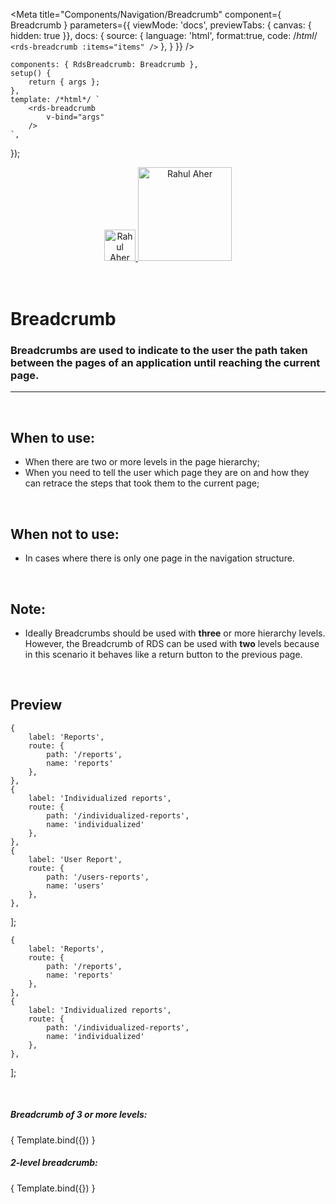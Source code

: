 
<Meta
	title="Components/Navigation/Breadcrumb"
	component={ Breadcrumb }
	parameters={{
		viewMode: 'docs',
		previewTabs: { canvas: { hidden: true }},
		docs: {
			source: {
				language: 'html',
				format:true,
				code: /*html*/ 
`<rds-breadcrumb
	:items="items"
/>`
			},
		}
	}}
/>

	components: { RdsBreadcrumb: Breadcrumb },
	setup() {
		return { args };
	},
	template: /*html*/ `
		<rds-breadcrumb
			v-bind="args"
		/>
	`,
});

<div align="center" style={{display: 'flex'}}>
    <a href="https://rahulaher.netlify.app">
        <img src="https://rahulaher.netlify.app/img/logo/glyph-black-colored.svg" alt="Rahul Aher logo" width="50" />
        <img src="https://rahulaher.netlify.app/img/logo/word-black-colored.svg" alt="Rahul Aher" width="150" />
    </a>
    </a>
    </a>
</div>

<br />
<br />

# Breadcrumb

### Breadcrumbs are used to indicate to the user the path taken between the pages of an application until reaching the current page.
---
<br />

## When to use:
- When there are two or more levels in the page hierarchy;
- When you need to tell the user which page they are on and how they can retrace the steps that took them to the current page;

<br />

## When not to use:
- In cases where there is only one page in the navigation structure.

<br />

## Note:
- Ideally Breadcrumbs should be used with <b>three</b> or more hierarchy levels. However, the Breadcrumb of
RDS can be used with <b>two</b> levels because in this scenario it behaves like a return button to the previous page.

<br />

## Preview

	{
		label: 'Reports',
		route: {
			path: '/reports',
			name: 'reports'
		},
	},
	{
		label: 'Individualized reports',
		route: {
			path: '/individualized-reports',
			name: 'individualized'
		},
	},
	{
		label: 'User Report',
		route: {
			path: '/users-reports',
			name: 'users'
		},
	},
];

	{
		label: 'Reports',
		route: {
			path: '/reports',
			name: 'reports'
		},
	},
	{
		label: 'Individualized reports',
		route: {
			path: '/individualized-reports',
			name: 'individualized'
		},
	},
];

<br />

##### Breadcrumb of 3 or more levels:

<Canvas>
	<Story
		name="Breadcrumb"
		args={{
			items: items,
		}}
	>
		{ Template.bind({}) }
	</Story>
</Canvas>

<ArgsTable story="Breadcrumb" />

<br />

##### 2-level breadcrumb:

<Canvas>
	<Story
		name="two-level-breadcrumb"
		args={{
			items: items2,
		}}
	>
		{ Template.bind({}) }
	</Story>
</Canvas>